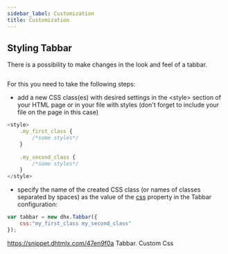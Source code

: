 ```yaml
---
sidebar_label: Customization
title: Customization
---          
```


Styling Tabbar
-----------

There is a possibility to make changes in the look and feel of a tabbar. 

<img style="margin: 0px 0px 0px 20px; display: block;" src="tabbar/custom_style.png" alt=""/>

For this you need to take the following steps:

- add a new CSS class(es) with desired settings in the &lt;style&gt; section of your HTML page or in your file with styles (don't forget to include your file on the page in this case)

~~~js
<style>
	.my_first_class {
		/*some styles*/
	}
    
    .my_second_class {
		/*some styles*/
	}
</style>
~~~

- specify the name of the created CSS class (or names of classes separated by spaces) as the value of the [css](/tabbar/api/tabbar_css_config) property in the Tabbar configuration:

~~~js
var tabbar = new dhx.Tabbar({
    css:"my_first_class my_second_class"
});
~~~

https://snippet.dhtmlx.com/47en9f0a	Tabbar. Custom Css

